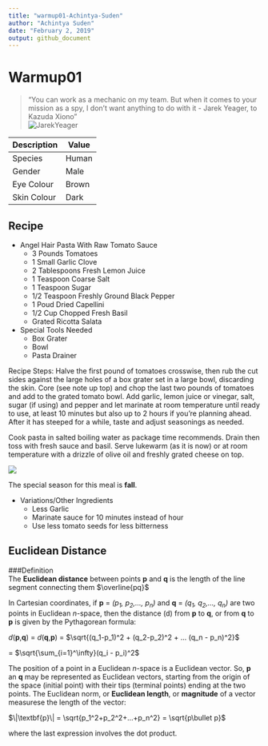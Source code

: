 ```yaml
---
title: "warmup01-Achintya-Suden"
author: "Achintya Suden"
date: "February 2, 2019"
output: github_document
---
```


# Warmup01  
> "You can work as a mechanic on my team. But when it comes to your mission as a spy, I don't want anything to do with it - Jarek Yeager, to Kazuda Xiono"    
![JarekYeager](C:\Users\achin\OneDrive\Documents\Cal\Spring 2019\STAT 133\Labs\Jarek Yeager.jpg)  

|Description|Value|
|--------|-----|
|  Species  |Human|
|Gender|Male|
|Eye Colour|Brown|
|Skin Colour|Dark|

## Recipe

* Angel Hair Pasta With Raw Tomato Sauce
    + 3 Pounds Tomatoes
    + 1 Small Garlic Clove
    + 2 Tablespoons Fresh Lemon Juice
    + 1 Teaspoon Coarse Salt
    + 1 Teaspoon Sugar
    + 1/2 Teaspoon Freshly Ground Black Pepper
    + 1 Poud Dried Capellini 
    + 1/2 Cup Chopped Fresh Basil
    + Grated Ricotta Salata  

* Special Tools Needed
    + Box Grater
    + Bowl
    + Pasta Drainer

Recipe Steps: Halve the first pound of tomatoes crosswise, then rub the cut sides against the large holes of a box grater set in a large bowl, discarding the skin. Core (see note up top) and chop the last two pounds of tomatoes and add to the grated tomato bowl. Add garlic, lemon juice or vinegar, salt, sugar (if using) and pepper and let marinate at room temperature until ready to use, at least 10 minutes but also up to 2 hours if you're planning ahead. After it has steeped for a while, taste and adjust seasonings as needed.  

Cook pasta in salted boiling water as package time recommends. Drain then toss with fresh sauce and basil. Serve lukewarm (as it is now) or at room temperature with a drizzle of olive oil and freshly grated cheese on top.  

![](C:\Users\achin\OneDrive\Documents\Cal\Spring 2019\STAT 133\Labs\Recipe.jpg)  

The special season for this meal is **fall**.  

* Variations/Other Ingredients
    + Less Garlic
    + Marinate sauce for 10 minutes instead of hour
    + Use less tomato seeds for less bitterness  
    

## Euclidean Distance

###Definition  
The **Euclidean distance** between points **p** and **q** is the length of the line segment connecting them $\overline{pq}$

In Cartesian coordinates, if **p** = *(p~1~, p~2~,..., p~n~)* and **q** = *(q~1~, q~2~,..., q~n~)* are two points in Euclidean *n-*space, then the distance (d) from **p** to **q**, or from **q** to **p** is given by the Pythagorean formula:  

*d*(**p**,**q**) = *d*(**q**,**p**) = $\sqrt{(q_1-p_1)^2 + (q_2-p_2)^2 + ... (q_n - p_n)^2}$  

= $\sqrt{\sum_{i=1}^\infty}(q_i - p_i)^2$  

The position of a point in a Euclidean *n*-space is a Euclidean vector. So, **p** an **q** may be represented as Euclidean vectors, starting from the origin of the space (initial point) with their tips (terminal points) ending at the two points. The Euclidean norm, or **Euclidean length**, or **magnitude** of a vector measurese the length of the vector:    

$\|\textbf{p}\| = \sqrt{p_1^2+p_2^2+...+p_n^2} = \sqrt{p\bullet p}$  

where the last expression involves the dot product.




